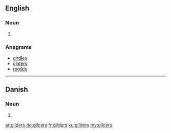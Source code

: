==English==

===Noun===
{{head|en|noun plural form}}

# {{plural of|gilder|lang=en}}

===Anagrams===
* [[girdles#English|girdles]]
* [[gliders#English|gliders]]
* [[regilds#English|regilds]]

----

==Danish==

===Noun===
{{head|da|noun form|g=c}}

# {{genitive plural indefinite of|gilde|lang=da}}

[[ar:gilders]]
[[de:gilders]]
[[fr:gilders]]
[[ku:gilders]]
[[my:gilders]]